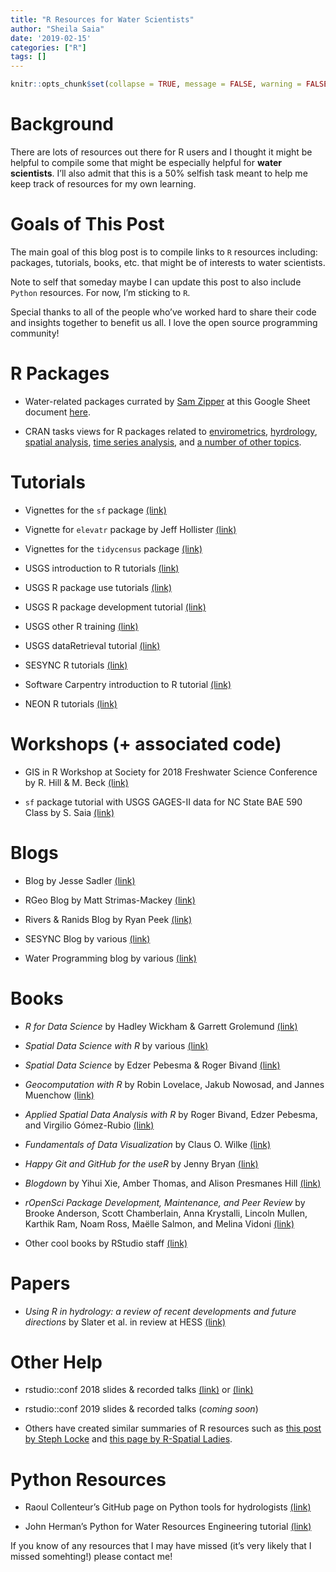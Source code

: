 ```yaml
---
title: "R Resources for Water Scientists"
author: "Sheila Saia"
date: '2019-02-15'
categories: ["R"]
tags: []
---
```


```r
knitr::opts_chunk$set(collapse = TRUE, message = FALSE, warning = FALSE)
```

# Background

There are lots of resources out there for R users and I thought it might be helpful to compile some that might be especially helpful for **water scientists**. I'll also admit that this is a 50% selfish task meant to help me keep track of resources for my own learning.

# Goals of This Post

The main goal of this blog post is to compile links to `R` resources including: packages, tutorials, books, etc. that might be of interests to water scientists.

Note to self that someday maybe I can update this post to also include `Python` resources. For now, I'm sticking to `R`.

Special thanks to all of the people who've worked hard to share their code and insights together to benefit us all. I love the open source programming community!

# R Packages

- Water-related packages currated by [Sam Zipper](https://samzipper.weebly.com/) at this Google Sheet document [here](https://docs.google.com/document/d/1XM3KuWdMgVrh92zE-CGIFNC7jYd_DGD8CokAVLkItz0/edit).

- CRAN tasks views for R packages related to [envirometrics](https://cran.r-project.org/web/views/Environmetrics.html), [hyrdrology](https://cran.r-project.org/web/views/Hydrology.html), [spatial analysis](https://cran.r-project.org/web/views/Spatial.html), [time series analysis](https://cran.r-project.org/web/views/TimeSeries.html), and [a number of other topics](https://cran.r-project.org/web/views/).

# Tutorials

- Vignettes for the `sf` package [(link)](https://github.com/r-spatial/sf)

- Vignette for `elevatr` package by Jeff Hollister [(link)](https://cran.r-project.org/web/packages/elevatr/vignettes/introduction_to_elevatr.html)

- Vignettes for the `tidycensus` package [(link)](https://github.com/walkerke/tidycensus/tree/master/vignettes)

- USGS introduction to R tutorials [(link)](https://owi.usgs.gov/R/training-curriculum/intro-curriculum/)

- USGS R package use tutorials [(link)](https://owi.usgs.gov/R/training-curriculum/usgs-packages/)

- USGS R package development tutorial [(link)](https://owi.usgs.gov/R/training-curriculum/r-package-dev/)

- USGS other R training [(link)](https://owi.usgs.gov/R/training-curriculum/course-specific-material/)

- USGS dataRetrieval tutorial [(link)](https://owi.usgs.gov/R/dataRetrieval.html#1)

- SESYNC R tutorials [(link)](https://cyberhelp.sesync.org/lesson/)

- Software Carpentry introduction to R tutorial [(link)](http://swcarpentry.github.io/r-novice-inflammation/)

- NEON R tutorials [(link)](https://www.neonscience.org/resources/data-tutorials)

# Workshops (+ associated code)

- GIS in R Workshop at Society for 2018 Freshwater Science Conference by R. Hill & M. Beck [(link)](https://ryan-hill.github.io/sfs-r-gis-2018/)

- `sf` package tutorial with USGS GAGES-II data for NC State BAE 590 Class by S. Saia [(link)](https://github.com/sheilasaia/sf-workshop-bae590)

# Blogs

- Blog by Jesse Sadler [(link)](https://www.jessesadler.com/)

- RGeo Blog by Matt Strimas-Mackey [(link)](http://strimas.com/#posts)

- Rivers & Ranids Blog by Ryan Peek [(link)](https://ryanpeek.github.io/)

- SESYNC Blog by various [(link)](https://cyberhelp.sesync.org/blog/)

- Water Programming blog by various [(link)](https://waterprogramming.wordpress.com/)

# Books

- *R for Data Science* by Hadley Wickham & Garrett Grolemund [(link)](https://r4ds.had.co.nz/)

- *Spatial Data Science with R* by various [(link)](https://www.rspatial.org/)

- *Spatial Data Science* by Edzer Pebesma & Roger Bivand [(link)](https://keen-swartz-3146c4.netlify.com/index.html)

- *Geocomputation with R* by Robin Lovelace, Jakub Nowosad, and Jannes Muenchow [(link)](https://geocompr.robinlovelace.net/)

- *Applied Spatial Data Analysis with R* by Roger Bivand, Edzer Pebesma, and Virgilio Gómez-Rubio [(link)](http://gis.humboldt.edu/OLM/r/Spatial%20Analysis%20With%20R.pdf)

- *Fundamentals of Data Visualization* by Claus O. Wilke [(link)](https://serialmentor.com/dataviz/)

- *Happy Git and GitHub for the useR* by Jenny Bryan [(link)](https://happygitwithr.com/index.html)

- *Blogdown* by Yihui Xie, Amber Thomas, and Alison Presmanes Hill [(link)](https://bookdown.org/yihui/blogdown/)

- *rOpenSci Package Development, Maintenance, and Peer Review* by Brooke Anderson, Scott Chamberlain, Anna Krystalli, Lincoln Mullen, Karthik Ram, Noam Ross, Maëlle Salmon, and Melina Vidoni [(link)](https://ropensci.github.io/dev_guide/)

- Other cool books by RStudio staff [(link)](https://www.rstudio.com/resources/training/books/)

# Papers

- *Using R in hydrology: a review of recent developments and future directions* by Slater et al. in review at HESS [(link)](https://www.hydrol-earth-syst-sci-discuss.net/hess-2019-50/)

# Other Help

- rstudio::conf 2018 slides & recorded talks [(link)](https://github.com/simecek/RStudioConf2018Slides) or [(link)](https://resources.rstudio.com/rstudio-conf-2018)

- rstudio::conf 2019 slides & recorded talks (*coming soon*)

- Others have created similar summaries of R resources such as [this post by Steph Locke](https://itsalocke.com/blog/r-spatial-resources/) and [this page by R-Spatial Ladies](https://github.com/rspatialladies/rspatial-resources). 

# Python Resources

- Raoul Collenteur's GitHub page on Python tools for hydrologists [(link)](https://github.com/raoulcollenteur/Python-Hydrology-Tools)

- John Herman's Python for Water Resources Engineering tutorial [(link)](http://jdherman.github.io/python-tutorial/)


If you know of any resources that I may have missed (it's very likely that I missed somehting!) please contact me!

